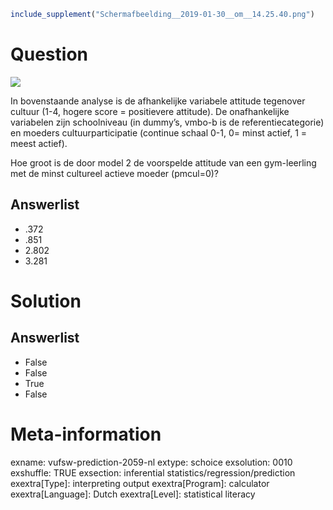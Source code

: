 ```r
include_supplement("Schermafbeelding__2019-01-30__om__14.25.40.png")
```

Question
========
![](Schermafbeelding__2019-01-30__om__14.25.40.png)
  
In bovenstaande analyse is de afhankelijke variabele attitude tegenover
cultuur (1-4, hogere score = positievere attitude). De onafhankelijke
variabelen zijn schoolniveau (in dummy’s, vmbo-b is de
referentiecategorie) en moeders cultuurparticipatie (continue schaal
0-1, 0= minst actief, 1 = meest actief).  
  
Hoe groot is de door model 2 de voorspelde attitude van een gym-leerling
met de minst cultureel actieve moeder (pmcul=0)?

Answerlist
----------
* .372
* .851
* 2.802
* 3.281

Solution
========










Answerlist
----------
* False
* False
* True
* False

Meta-information
================
exname: vufsw-prediction-2059-nl
extype: schoice
exsolution: 0010
exshuffle: TRUE
exsection: inferential statistics/regression/prediction
exextra[Type]: interpreting output
exextra[Program]: calculator
exextra[Language]: Dutch
exextra[Level]: statistical literacy

